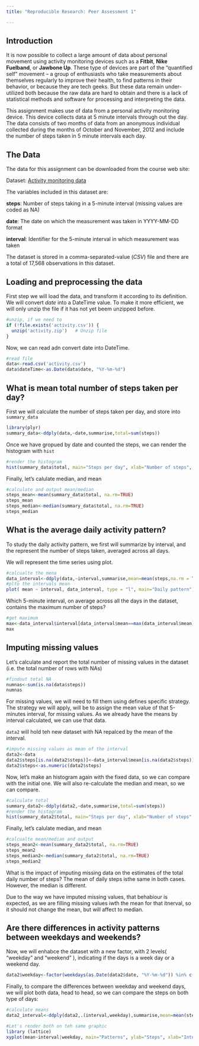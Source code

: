 ```yaml
---
title: "Reproducible Research: Peer Assessment 1"

---
```



## Introduction
It is now possible to collect a large amount of data about personal movement using activity monitoring devices such as a **Fitbit**, **Nike Fuelband**, or **Jawbone Up**. These type of devices are part of the “quantified self” movement – a group of enthusiasts who take measurements about themselves regularly to improve their health, to find patterns in their behavior, or because they are tech geeks. But these data remain under-utilized both because the raw data are hard to obtain and there is a lack of statistical methods and software for processing and interpreting the data.

This assignment makes use of data from a personal activity monitoring device. This device collects data at 5 minute intervals through out the day. The data consists of two months of data from an anonymous individual collected during the months of October and November, 2012 and include the number of steps taken in 5 minute intervals each day.

## The Data

The data for this assignment can be downloaded from the course web site:

Dataset: [Activity monitoring data](https://d396qusza40orc.cloudfront.net/repdata%2Fdata%2Factivity.zip)

The variables included in this dataset are:

**steps**: Number of steps taking in a 5-minute interval (missing values are coded as NA)

**date**: The date on which the measurement was taken in YYYY-MM-DD format

**interval**: Identifier for the 5-minute interval in which measurement was taken

The dataset is stored in a comma-separated-value (*CSV*) file and there are a total of 17,568 observations in this dataset.


## Loading and preprocessing the data

First step we will load the data, and transform it according to its definition. We will convert *date* into a DateTime value.
To make it more efficient, we will only unzip the file if it has not yet beem unzipped before.
```r
#unzip, if we need to
if (!file.exists('activity.csv')) {
  unzip('activity.zip')   # Unzip file
}
``` 

Now, we can read adn convert date into DateTime.


```r
#read file
data<-read.csv('activity.csv')
data$dateTime<-as.Date(data$date, "%Y-%m-%d")
```

## What is mean total number of steps taken per day?

First we will calculate the number of steps taken per day, and store into ```summary_data```


```r
library(plyr)
summary_data<-ddply(data,~date,summarise,total=sum(steps))
```

Once we have gropued by date and counted the steps, we can render the histogram with ```hist```

```r
#render the histogram
hist(summary_data$total, main="Steps per day", xlab="Number of steps", breaks=10)
```

Finally, let's calulate median, and mean

```r
#calculate and output mean/median
steps_mean<-mean(summary_data$total, na.rm=TRUE)
steps_mean
steps_median<-median(summary_data$total, na.rm=TRUE)
steps_median
```

## What is the average daily activity pattern?

To study the daily activity pattern, we first will summarize by interval, and the represent the number of steps taken, averaged across all days.

We will represent the time series using plot.

```r
#calcualte the mena
data_interval<-ddply(data,~interval,summarise,mean=mean(steps,na.rm = TRUE))
#plto the intervals mean
plot( mean ~ interval, data_interval, type = "l", main="Daily pattern")
```

Which 5-minute interval, on average across all the days in the dataset, contains the maximum number of steps?
```r
#get maximum
max<-data_interval$interval[data_interval$mean==max(data_interval$mean)]
max
```


## Imputing missing values

Let's calculate and report the total number of missing values in the dataset (i.e. the total number of rows with NAs)
```r
#findout total NA
numnas<-sum(is.na(data$steps))
numnas
```
For missing values, we will need to fill them using  defines specific strategy. The strategy we will apply, will be to assign the mean value of that 5-minutes interval, for missing values.
As we already have the means by interval calculated, we can use that data.

```data2``` will hold teh new dataset with NA repalced by the mean of the interval.

```r
#impute missing values as mean of the interval
data2<-data
data2$steps[is.na(data2$steps)]<-data_interval$mean[is.na(data2$steps)]
data2$steps<-as.numeric(data2$steps)
```

Now, let's make an histogram again with the fixed data, so we can compare with the initial one. 
We will also re-calculate the median and mean, so we can compare.

```r
#calculate total
summary_data2<-ddply(data2,~date,summarise,total=sum(steps))
#render the histogram
hist(summary_data2$total, main="Steps per day", xlab="Number of steps", breaks=10)
```

Finally, let's calulate median, and mean

```r
#calcualte mean/median and output
steps_mean2<-mean(summary_data2$total, na.rm=TRUE)
steps_mean2
steps_median2<-median(summary_data2$total, na.rm=TRUE)
steps_median2
```

What is the impact of imputing missing data on the estimates of the total daily number of steps?
The mean of daily steps isthe same in both cases. However, the median is different. 

Due to the way we have imputed missing values, that behabiour is expected, as we are filling missing values iwth the mean for that itnerval, so it should not change the mean, but will affect to median.


## Are there differences in activity patterns between weekdays and weekends?


Now, we will enhabce the dataset with a new factor, with 2 levels( “weekday” and “weekend” ), indicating if the days is a week day or a weekend day.
```r
data2$weekday<-factor(weekdays(as.Date(data2$date, "%Y-%m-%d")) %in% c("Saturday", "Sunday"),labels=c("weekday","weekend"))
```

Finally, to compare the differences between weekday and weekend days, we will plot both data, head to head, so we can compare the steps on both type of  days:

```r

#calculate means
data2_interval<-ddply(data2,.(interval,weekday),summarise,mean=mean(steps,na.rm = TRUE))

#Let's render both on teh same graphic
library (lattice)
xyplot(mean~interval|weekday, main="Patterns", ylab="Steps", xlab="Interval", data = data2_interval, type = 'l', layout = c(1,2))

```
